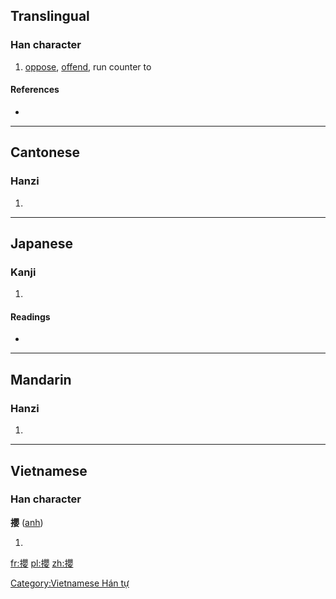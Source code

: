 {{also|撄}}
==Translingual==

===Han character===
{{Han char|rn=64|rad=手|as=17|sn=20|four=5604<sub>4</sub>|canj=手月金女 (QBCV)}}

# [[oppose]], [[offend]], run counter to

====References====
* {{Han ref|kx=0463.080|dkj=12986|dj=0812.150|hdz=31984.130|uh=6516|ud=25878|bh=F44C|bd=62540}}

----

==Cantonese==

===Hanzi===
{{yue-hanzi|jyut=|y=ying1|sim=撄}}

# {{defn|Cantonese|sort=手17}}

----

==Japanese==

===Kanji===
{{ja-kanji|grade=|rs=手17}}

# {{defn|Japanese|sort=手17}}

====Readings====
* {{ja-readings|on=[[えい]] (ei), [[よう]] (yō)|kun=[[せむる]] (semuru)}}

----

==Mandarin==

===Hanzi===
{{cmn-hanzi|sim=撄|pin=[[rǎng]] ([[rang3]]), [[ràng]] ([[rang4]]), [[yīng]] ([[ying1]])|wg=jang<sup>3</sup>, jang<sup>4</sup>, ying<sup>1</sup>}}

# {{defn|Mandarin|sort=手17}}

----

==Vietnamese==

===Han character===
'''攖''' ([[anh]])

# {{defn|Vietnamese}}

[[Category:Vietnamese Hán tự]]

[[fr:攖]]
[[pl:攖]]
[[zh:攖]]